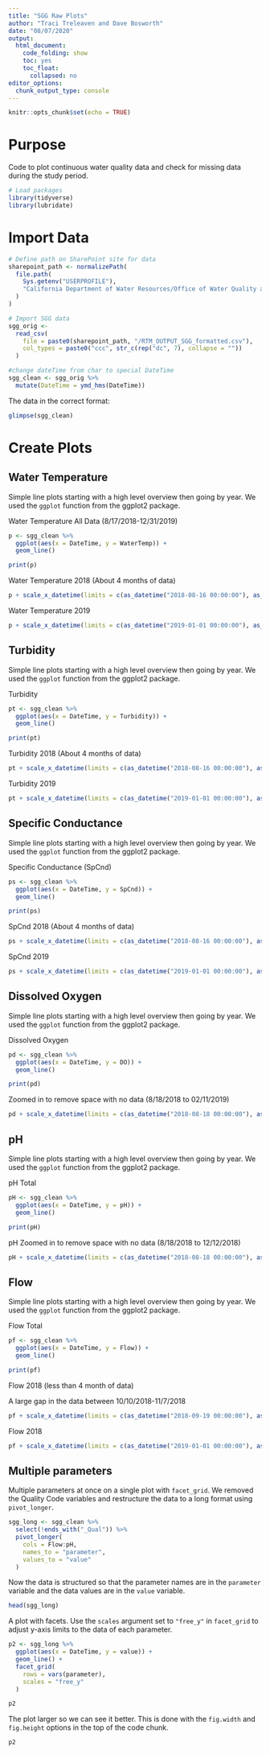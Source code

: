 ```yaml
---
title: "SGG Raw Plots"
author: "Traci Treleaven and Dave Bosworth"
date: "08/07/2020"
output: 
  html_document: 
    code_folding: show
    toc: yes
    toc_float:
      collapsed: no
editor_options: 
  chunk_output_type: console
---
```

```r
knitr::opts_chunk$set(echo = TRUE)
```

# Purpose

Code to plot continuous water quality data and check for missing data during the study period.

```r
# Load packages
library(tidyverse)
library(lubridate)
```

# Import Data

```r
# Define path on SharePoint site for data
sharepoint_path <- normalizePath(
  file.path(
    Sys.getenv("USERPROFILE"),
    "California Department of Water Resources/Office of Water Quality and Estuarine Ecology - North Delta Flow Action/WQ_Subteam/Processed_Data/Continuous"
  )
)

# Import SGG data
sgg_orig <- 
  read_csv(
    file = paste0(sharepoint_path, "/RTM_OUTPUT_SGG_formatted.csv"),
    col_types = paste0("ccc", str_c(rep("dc", 7), collapse = ""))
  )
```

```r
#change dateTime from char to special DateTime
sgg_clean <- sgg_orig %>% 
  mutate(DateTime = ymd_hms(DateTime)) 

```

The data in the correct format:
```r
glimpse(sgg_clean)
```



# Create Plots

## Water Temperature

Simple line plots starting with a high level overview then going by year. We used the `ggplot` function from the ggplot2 package.

Water Temperature All Data (8/17/2018-12/31/2019)
```r
p <- sgg_clean %>% 
  ggplot(aes(x = DateTime, y = WaterTemp)) +
  geom_line()

print(p)
```


Water Temperature 2018 (About 4 months of data)
```r
p + scale_x_datetime(limits = c(as_datetime("2018-08-16 00:00:00"), as_datetime("2018-12-31 00:00:00")))
```

Water Temperature 2019
```r
p + scale_x_datetime(limits = c(as_datetime("2019-01-01 00:00:00"), as_datetime("2019-12-31 00:00:00"))) 
```

## Turbidity

Simple line plots starting with a high level overview then going by year. We used the `ggplot` function from the ggplot2 package.

Turbidity
```r
pt <- sgg_clean %>% 
  ggplot(aes(x = DateTime, y = Turbidity)) +
  geom_line()

print(pt)
```

Turbidity 2018 (About 4 months of data)
```r
pt + scale_x_datetime(limits = c(as_datetime("2018-08-16 00:00:00"), as_datetime("2018-12-31 00:00:00")))
```

Turbidity 2019
```r
pt + scale_x_datetime(limits = c(as_datetime("2019-01-01 00:00:00"), as_datetime("2019-12-31 00:00:00"))) 
```


## Specific Conductance

Simple line plots starting with a high level overview then going by year. We used the `ggplot` function from the ggplot2 package.

Specific Conductance (SpCnd)
```r
ps <- sgg_clean %>% 
  ggplot(aes(x = DateTime, y = SpCnd)) +
  geom_line()

print(ps)
```

SpCnd 2018 (About 4 months of data)
```r
ps + scale_x_datetime(limits = c(as_datetime("2018-08-16 00:00:00"), as_datetime("2018-12-31 00:00:00"))) 
```

SpCnd 2019
```r
ps + scale_x_datetime(limits = c(as_datetime("2019-01-01 00:00:00"), as_datetime("2019-12-31 00:00:00"))) 
```


## Dissolved Oxygen

Simple line plots starting with a high level overview then going by year. We used the `ggplot` function from the ggplot2 package.

Dissolved Oxygen
```r
pd <- sgg_clean %>% 
  ggplot(aes(x = DateTime, y = DO)) +
  geom_line()

print(pd)
```

Zoomed in to remove space with no data (8/18/2018 to 02/11/2019)
```r
pd + scale_x_datetime(limits = c(as_datetime("2018-08-18 00:00:00"), as_datetime("2019-02-12 00:00:00"))) 
```

## pH

Simple line plots starting with a high level overview then going by year. We used the `ggplot` function from the ggplot2 package.

pH Total
```r
pH <- sgg_clean %>% 
  ggplot(aes(x = DateTime, y = pH)) +
  geom_line()

print(pH)
```

pH Zoomed in to remove space with no data (8/18/2018 to 12/12/2018)
```r
pH + scale_x_datetime(limits = c(as_datetime("2018-08-18 00:00:00"), as_datetime("2018-12-13 00:00:00"))) 
```


## Flow

Simple line plots starting with a high level overview then going by year. We used the `ggplot` function from the ggplot2 package.

Flow Total
```r
pf <- sgg_clean %>% 
  ggplot(aes(x = DateTime, y = Flow)) +
  geom_line()

print(pf)
```

Flow 2018 (less than 4 month of data)

A large gap in the data between 10/10/2018-11/7/2018
```r
pf + scale_x_datetime(limits = c(as_datetime("2018-09-19 00:00:00"), as_datetime("2018-12-31 00:00:00"))) 
```

Flow 2018
```r
pf + scale_x_datetime(limits = c(as_datetime("2019-01-01 00:00:00"), as_datetime("2019-12-31 00:00:00"))) 
```




## Multiple parameters

Multiple parameters at once on a single plot with `facet_grid`. We removed the Quality Code variables and restructure the data to a long format using `pivot_longer`.
```r
sgg_long <- sgg_clean %>% 
  select(!ends_with("_Qual")) %>% 
  pivot_longer(
    cols = Flow:pH,
    names_to = "parameter",
    values_to = "value"
  )
```

Now the data is structured so that the parameter names are in the `parameter` variable and the data values are in the `value` variable. 
```r
head(sgg_long)
```

A plot with facets. Use the `scales` argument set to `"free_y"` in `facet_grid` to adjust y-axis limits to the data of each parameter.
```r
p2 <- sgg_long %>%
  ggplot(aes(x = DateTime, y = value)) +
  geom_line() +
  facet_grid(
    rows = vars(parameter),
    scales = "free_y"
  )

p2
```

The plot larger so we can see it better. This is done with the `fig.width` and `fig.height` options in the top of the code chunk.
```r
p2
```



